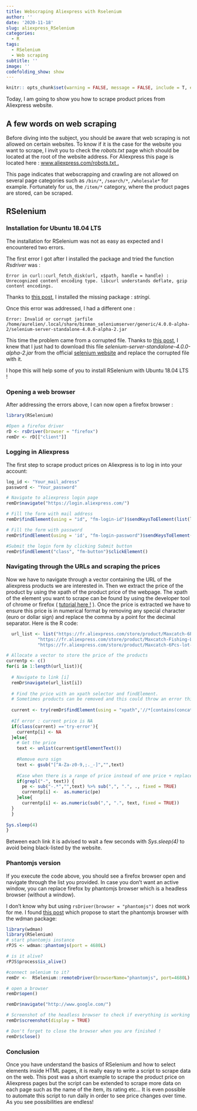 ```yaml
---
title: Webscraping Aliexpress with Rselenium
author: ''
date: '2020-11-18'
slug: aliexpress_RSelenium
categories:
  - R
tags:
  - RSelenium
  - Web scraping
subtitle: ''
image: ''
codefolding_show: show
---
```


```r
knitr:: opts_chunk$set(warning = FALSE, message = FALSE, include = T, eval = F)
```

  
Today, I am going to show you how to scrape product prices from Aliexpress website. 

## A few words on web scraping

Before diving into the subject, you should be aware that web scraping is not allowed on certain websites. To know if it is the case for the website you want to scrape, I invit you to check the *robots.txt* page which should be located at the root of the website address. For Aliexpress this page is located here : <a href="https://www.aliexpress.com/robots.txt" target="_blank">www.aliexpress.com/robots.txt .</a>


This page indicates that webscrapping and crawling are not allowed on several page categories such as `/bin/*`, `/search/*`, `/wholesale*` for example. Fortunately for us, the `/item/*` category, where the product pages are stored, can be scraped. 

## RSelenium 

### Installation for Ubuntu 18.04 LTS 

The installation for RSelenium was not as easy as expected and I encountered two errors. 

The first error I got after I installed the package and tried the function *Rsdriver* was : 

```
Error in curl::curl_fetch_disk(url, x$path, handle = handle) :
Unrecognized content encoding type. libcurl understands deflate, gzip content encodings.
```
Thanks to <a href="https://github.com/ropensci/RSelenium/issues/186" target="_blank">this post</a>, I installed the missing package : *stringi*.

Once this error was addressed, I had a different one : 

```
Error: Invalid or corrupt jarfile /home/aurelien/.local/share/binman_seleniumserver/generic/4.0.0-alpha-2/selenium-server-standalone-4.0.0-alpha-2.jar
```

This time the problem came from a corrupted file. Thanks to <a href="https://stackoverflow.com/questions/20680229/invalid-or-corrupt-jarfile-usr-local-bin-selenium-server-standalone-2-38-0-jar" target="_blank">this post</a>, I knew that I just had to download this file *selenium-server-standalone-4.0.0-alpha-2.jar* from the official <a href="https://selenium-release.storage.googleapis.com/index.html?path=4.0/" target="_blank">selenium website</a> and replace the corrupted file with it. 

I hope this will help some of you to install RSelenium with Ubuntu 18.04 LTS !

### Opening a web browser 

After addressing the errors above, I can now open a firefox browser : 


```r
library(RSelenium)

#Open a firefox driver
rD <- rsDriver(browser = "firefox") 
remDr <- rD[["client"]]

```


### Logging in Aliexpress

The first step to scrape product prices on Aliexpress is to log in into your account:  
 
```r
log_id <- "Your_mail_adress"
password <- "Your_password"

# Navigate to aliexpress login page 
remDr$navigate("https://login.aliexpress.com/")

# Fill the form with mail address
remDr$findElement(using = "id", "fm-login-id")$sendKeysToElement(list(log_id))

# Fill the form with password
remDr$findElement(using = 'id', "fm-login-password")$sendKeysToElement(list(password))

#Submit the login form by clicking Submit button
remDr$findElement("class", "fm-button")$clickElement()
```


### Navigating through the URLs and scraping the prices

Now we have to navigate through a vector containing the URL of the aliexpress products we are interested in. Then we extract the price of the product by using the xpath of the product price of the webpage. The xpath of the element you want to scrape can be found by using the developer tool of chrome or firefox ( [tutorial here !](https://www.scrapingbee.com/blog/practical-xpath-for-web-scraping/) ). Once the price is extracted we have to ensure this price is in numerical format by removing any special character (euro or dollar sign) and replace the comma by a point for the decimal separator. Here is the R code: 

```r
  url_list <- list("https://fr.aliexpress.com/store/product/Maxcatch-6Pcs-lot-Craws-Soft-Fishing-Lures-110mm-11-5g-Artificial-Bait-Soft-Bait-Craws-Lures/406467_32419930548.html?spm=a2g0w.12010612.0.0.5deb64f7836LnZ",
            "https://fr.aliexpress.com/store/product/Maxcatch-Fishing-Lure-5Pcs-Lot-155mm-7-4g-3-colors-Swimbait-Artificial-Lizard-Soft-Fishing-Lures/406467_32613648610.html?spm=a2g0w.12010612.0.0.5deb64f7836LnZ",
            "https://fr.aliexpress.com/store/product/Maxcatch-6Pcs-lot-Soft-Fishing-Lures-Minnow-Biat-95mm-6g-Jerkbait-Soft-Bait/406467_32419066106.html?spm=a2g0w.12010612.0.0.25fe5872CBqy0m") 

# Allocate a vector to store the price of the products 
currentp <- c()
for(i in 1:length(url_list)){
  
  # Navigate to link [i]
  remDr$navigate(url_list[i])
  
  # Find the price with an xpath selector and findElement.  
  # Sometimes products can be removed and this could throw an error this is why we are using 'try' to handle the potential errors
  
  current <- try(remDr$findElement(using = "xpath",'//*[contains(concat( " ", @class, " " ), concat( " ", "product-price-value", " " ))]'), silent = T)
  
  #If error : current price is NA 
  if(class(current) =='try-error'){
    currentp[i] <- NA
  }else{
    # Get the price 
    text <- unlist(current$getElementText())
    
    #Remove euro sign
    text <- gsub("[^A-Za-z0-9,;._-]","",text)
    
    #Case when there is a range of price instead of one price + replace comma by point
    if(grepl("-", text)) {  
      pe <- sub("-.*","",text) %>% sub(",", ".", ., fixed = TRUE)
      currentp[i] <-  as.numeric(pe)
    }else{
      currentp[i] <- as.numeric(sub(",", ".", text, fixed = TRUE))
  }
  }
  
Sys.sleep(4)
}
```

Between each link it is advised to wait a few seconds with *Sys.sleep(4)* to avoid being black-listed by the website. 

### Phantomjs version 

If you execute the code above, you should see a firefox browser open and navigate through the list you provided. In case you don't want an active window, you can replace  firefox by phantomjs browser which is a headless browser (without a window). 

I don't know why but using `rsDriver(browser = "phantomjs")` does not work for me. I found <a href="https://cbelanger.netlify.app/post/web-scraping-in-r-selenium-firefox-and-phantomjs/" target="_blank">this post</a> which propose to start the phantomjs browser with the wdman package:

```r
library(wdman)
library(RSelenium)
# start phantomjs instance
rPJS <- wdman::phantomjs(port = 4680L)

# is it alive?
rPJS$process$is_alive()

#connect selenium to it?
remDr <-  RSelenium::remoteDriver(browserName="phantomjs", port=4680L)

# open a browser
remDr$open()

remDr$navigate("http://www.google.com/")

# Screenshot of the headless browser to check if everything is working
remDr$screenshot(display = TRUE)

# Don't forget to close the browser when you are finished ! 
remDr$close()
```


### Conclusion 

Once you have understand the basics of RSelenium and how to select elements inside HTML pages, it is really easy to write a script to scrape data on the web. This post was a short example to scrape the product price on Aliexpress pages but the script can be extended to scrape more data on each page such as the name of the item, its rating etc... It is even possible to automate this script to run daily in order to see price changes over time. As you see possibilities are endless!



